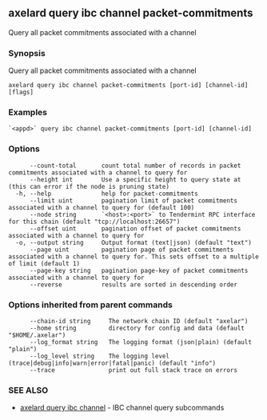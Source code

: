## axelard query ibc channel packet-commitments

Query all packet commitments associated with a channel

### Synopsis

Query all packet commitments associated with a channel

```
axelard query ibc channel packet-commitments [port-id] [channel-id] [flags]
```

### Examples

```
`<appd>` query ibc channel packet-commitments [port-id] [channel-id]
```

### Options

```
      --count-total       count total number of records in packet commitments associated with a channel to query for
      --height int        Use a specific height to query state at (this can error if the node is pruning state)
  -h, --help              help for packet-commitments
      --limit uint        pagination limit of packet commitments associated with a channel to query for (default 100)
      --node string       `<host>:<port>` to Tendermint RPC interface for this chain (default "tcp://localhost:26657")
      --offset uint       pagination offset of packet commitments associated with a channel to query for
  -o, --output string     Output format (text|json) (default "text")
      --page uint         pagination page of packet commitments associated with a channel to query for. This sets offset to a multiple of limit (default 1)
      --page-key string   pagination page-key of packet commitments associated with a channel to query for
      --reverse           results are sorted in descending order
```

### Options inherited from parent commands

```
      --chain-id string     The network chain ID (default "axelar")
      --home string         directory for config and data (default "$HOME/.axelar")
      --log_format string   The logging format (json|plain) (default "plain")
      --log_level string    The logging level (trace|debug|info|warn|error|fatal|panic) (default "info")
      --trace               print out full stack trace on errors
```

### SEE ALSO

- [axelard query ibc channel](/cli-docs/v0_32_0/axelard_query_ibc_channel) - IBC channel query subcommands
